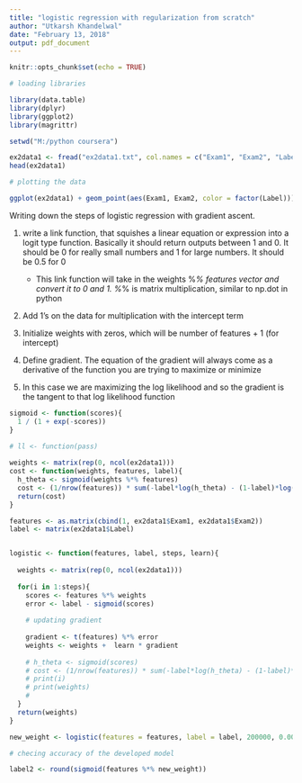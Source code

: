 ```yaml
---
title: "logistic regression with regularization from scratch"
author: "Utkarsh Khandelwal"
date: "February 13, 2018"
output: pdf_document
---
```


```r
knitr::opts_chunk$set(echo = TRUE)
```

```r

# loading libraries

library(data.table)
library(dplyr)
library(ggplot2)
library(magrittr)

setwd("M:/python coursera")
```

```r
ex2data1 <- fread("ex2data1.txt", col.names = c("Exam1", "Exam2", "Label"))
head(ex2data1)

```


```r
# plotting the data

ggplot(ex2data1) + geom_point(aes(Exam1, Exam2, color = factor(Label)))
```

Writing down the steps of logistic regression with gradient ascent.

1. write a link function, that squishes a linear equation or expression into a logit type function. Basically it should return outputs between 1 and 0. It should be 0 for really small numbers and 1 for large numbers. It should be 0.5 for 0

    + This link function will take in the weights %*% features vector and convert it to 0 and 1. %*% is matrix multiplication, similar to np.dot in python

2. Add 1's on the data for multiplication with the intercept term

3. Initialize weights with zeros, which will be number of features + 1 (for intercept)

4. Define gradient. The equation of the gradient will always come as a derivative of the function you are trying to maximize or minimize

5. In this case we are maximizing the log likelihood and so the gradient is the tangent to that log likelihood function

```r

sigmoid <- function(scores){
  1 / (1 + exp(-scores))
}

# ll <- function(pass)
  
weights <- matrix(rep(0, ncol(ex2data1)))
cost <- function(weights, features, label){
  h_theta <- sigmoid(weights %*% features)
  cost <- (1/nrow(features)) * sum(-label*log(h_theta) - (1-label)*log(1 - h_theta))
  return(cost)
}

features <- as.matrix(cbind(1, ex2data1$Exam1, ex2data1$Exam2))
label <- matrix(ex2data1$Label)


logistic <- function(features, label, steps, learn){
  
  weights <- matrix(rep(0, ncol(ex2data1)))
  
  for(i in 1:steps){
    scores <- features %*% weights
    error <- label - sigmoid(scores)
    
    # updating gradient
    
    gradient <- t(features) %*% error
    weights <- weights +  learn * gradient
    
    # h_theta <- sigmoid(scores)
    # cost <- (1/nrow(features)) * sum(-label*log(h_theta) - (1-label)*log(1 - h_theta))
    # print(i)
    # print(weights)
    # 
  }
  return(weights)
}
```

```r
new_weight <- logistic(features = features, label = label, 200000, 0.000005)

```

```r
# checing accuracy of the developed model

label2 <- round(sigmoid(features %*% new_weight))

```

